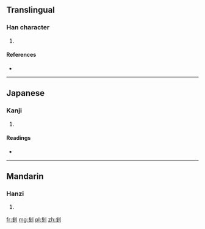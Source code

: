 {{also|剗}}
==Translingual==

===Han character===
{{Han char|rn=18|rad=刀|as=05|sn=7|four=|canj=戈十中弓 (IJLN)}}

# {{defn|Han|sort=刀05}}

====References====
* {{Han ref|kx=0138.281|hdz=10328.020|uh=522C|ud=21036}}

----

==Japanese==

===Kanji===
{{ja-kanji|grade=|rs=刀05}}

# {{defn|Japanese|sort=刀05}}

====Readings====
* {{ja-readings|on=[[さん]] (san), [[せん]] (sen)|kun=[[けずる]] (kezuru), [[たいらにする]] (tairanisuru)}}

----

==Mandarin==

===Hanzi===
{{cmn-hanzi|tra=剗|pin=[[chǎn]] ([[chan3]]), [[chuāng]] ([[chuang1]])|wg=ch'an<sup>3</sup>, ch'uang<sup>1</sup>}}

# {{defn|Mandarin|sort=刀05}}

[[fr:刬]]
[[mg:刬]]
[[pl:刬]]
[[zh:刬]]